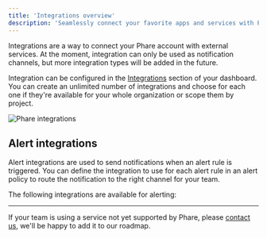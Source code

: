 ```yaml
---
title: 'Integrations overview'
description: 'Seamlessly connect your favorite apps and services with Phare'
---
```


Integrations are a way to connect your Phare account with external services. At the moment, integration can only be used as notification channels, but more integration types will be added in the future.

Integration can be configured in the [Integrations](https://app.phare.io/project/apps) section of your dashboard. You can create an unlimited number of integrations and choose for each one if they're available for your whole organization or scope them by project.

<Frame type="glass">
  <img class="border rounded-lg" src="/images/integrations/overview/phare-integrations.webp" alt="Phare integrations" />
</Frame>

## Alert integrations

Alert integrations are used to send notifications when an alert rule is triggered. You can define the integration to use for each alert rule in an alert policy to route the notification to the right channel for your team.

The following integrations are available for alerting:

<CardGroup cols={2}>
    <Card
        title="SMS"
        icon="message-lines"
        href="/integrations/sms"
        horizontal
    />
    <Card
        title="Email"
        icon="envelope"
        href="/integrations/email"
        horizontal
    />
    <Card
        title="Slack"
        icon="slack"
        href="/integrations/slack"
        horizontal
    />
    <Card
        title="Discord"
        icon="discord"
        href="/integrations/discord"
        horizontal
    />
    <Card
        title="Outgoing webhooks"
        icon="webhook"
        href="/integrations/outgoing-webhook"
        horizontal
    />
</CardGroup>

---

If your team is using a service not yet supported by Phare, please [contact us](mailto:contact@phare.io), we'll be happy to add it to our roadmap.

